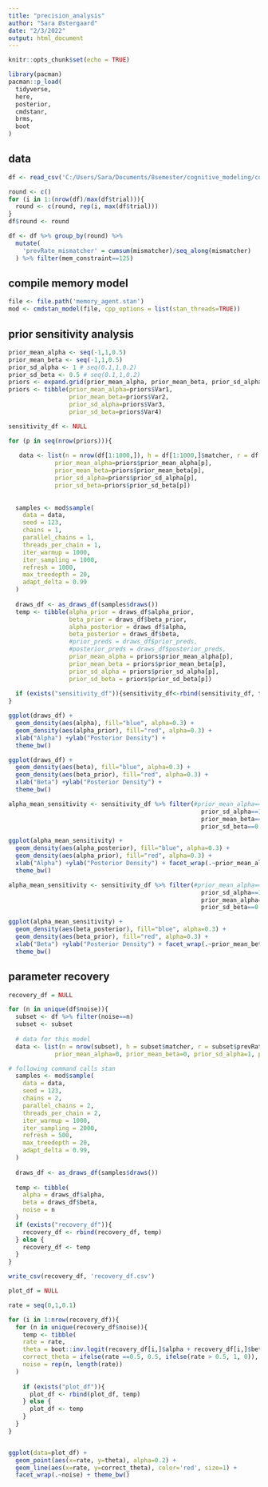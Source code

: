 ```yaml
---
title: "precision_analysis"
author: "Sara Østergaard"
date: "2/3/2022"
output: html_document
---
```


```r
knitr::opts_chunk$set(echo = TRUE)

library(pacman)
pacman::p_load(
  tidyverse,
  here,
  posterior,
  cmdstanr,
  brms,
  boot
)

```


## data
```r
df <- read_csv('C:/Users/Sara/Documents/8semester/cognitive_modeling/cognitive_modeling/assignments/a1/WSLSAgainstMemory.csv') 

round <- c()
for (i in 1:(nrow(df)/max(df$trial))){
  round <- c(round, rep(i, max(df$trial)))
}
df$round <- round

df <- df %>% group_by(round) %>% 
  mutate(
    'prevRate_mismatcher' = cumsum(mismatcher)/seq_along(mismatcher)
  ) %>% filter(mem_constraint==125)

```

## compile memory model
```r
file <- file.path('memory_agent.stan')
mod <- cmdstan_model(file, cpp_options = list(stan_threads=TRUE))
```

## prior sensitivity analysis
```r

prior_mean_alpha <- seq(-1,1,0.5)
prior_mean_beta <- seq(-1,1,0.5)
prior_sd_alpha <- 1 # seq(0.1,1,0.2)
prior_sd_beta <- 0.5 # seq(0.1,1,0.2)
priors <- expand.grid(prior_mean_alpha, prior_mean_beta, prior_sd_alpha, prior_sd_beta)
priors <- tibble(prior_mean_alpha=priors$Var1,
                 prior_mean_beta=priors$Var2,
                 prior_sd_alpha=priors$Var3, 
                 prior_sd_beta=priors$Var4)


```

```r
sensitivity_df <- NULL

for (p in seq(nrow(priors))){
  
   data <- list(n = nrow(df[1:1000,]), h = df[1:1000,]$matcher, r = df[1:1000,]$prevRate_mismatcher,
             prior_mean_alpha=priors$prior_mean_alpha[p], 
             prior_mean_beta=priors$prior_mean_beta[p], 
             prior_sd_alpha=priors$prior_sd_alpha[p], 
             prior_sd_beta=priors$prior_sd_beta[p])
  
  
  samples <- mod$sample(
    data = data,
    seed = 123,
    chains = 1,
    parallel_chains = 1,
    threads_per_chain = 1,
    iter_warmup = 1000,
    iter_sampling = 1000,
    refresh = 1000,
    max_treedepth = 20,
    adapt_delta = 0.99
  )
  
  draws_df <- as_draws_df(samples$draws())
  temp <- tibble(alpha_prior = draws_df$alpha_prior,
                 beta_prior = draws_df$beta_prior,
                 alpha_posterior = draws_df$alpha,
                 beta_posterior = draws_df$beta,
                 #prior_preds = draws_df$prior_preds,
                 #posterior_preds = draws_df$posterior_preds,
                 prior_mean_alpha = priors$prior_mean_alpha[p],
                 prior_mean_beta = priors$prior_mean_beta[p],
                 prior_sd_alpha = priors$prior_sd_alpha[p],
                 prior_sd_beta = priors$prior_sd_beta[p])
  
  if (exists("sensitivity_df")){sensitivity_df<-rbind(sensitivity_df, temp)} else {sensitivity_df<-temp}
}
```
```r
ggplot(draws_df) +
  geom_density(aes(alpha), fill="blue", alpha=0.3) +
  geom_density(aes(alpha_prior), fill="red", alpha=0.3) + 
  xlab("Alpha") +ylab("Posterior Density") +
  theme_bw()

ggplot(draws_df) +
  geom_density(aes(beta), fill="blue", alpha=0.3) +
  geom_density(aes(beta_prior), fill="red", alpha=0.3) + 
  xlab("Beta") +ylab("Posterior Density") +
  theme_bw()

```
```r
alpha_mean_sensitivity <- sensitivity_df %>% filter(#prior_mean_alpha==0 &
                                                      prior_sd_alpha==1 & 
                                                      prior_mean_beta==0 & 
                                                      prior_sd_beta==0.5)

ggplot(alpha_mean_sensitivity) +
  geom_density(aes(alpha_posterior), fill="blue", alpha=0.3) +
  geom_density(aes(alpha_prior), fill="red", alpha=0.3) + 
  xlab("Alpha") +ylab("Posterior Density") + facet_wrap(.~prior_mean_alpha) + 
  theme_bw()

```
```r
alpha_mean_sensitivity <- sensitivity_df %>% filter(#prior_mean_alpha==0 &
                                                      prior_sd_alpha==1 & 
                                                      prior_mean_alpha==0 & 
                                                      prior_sd_beta==0.5)

ggplot(alpha_mean_sensitivity) +
  geom_density(aes(beta_posterior), fill="blue", alpha=0.3) +
  geom_density(aes(beta_prior), fill="red", alpha=0.3) + 
  xlab("Beta") +ylab("Posterior Density") + facet_wrap(.~prior_mean_beta) + 
  theme_bw()

```

## parameter recovery
```r

recovery_df = NULL

for (n in unique(df$noise)){
  subset <- df %>% filter(noise==n)
  subset <- subset
  
  # data for this model
  data <- list(n = nrow(subset), h = subset$matcher, r = subset$prevRate_mismatcher,
             prior_mean_alpha=0, prior_mean_beta=0, prior_sd_alpha=1, prior_sd_beta=0.5)

# following command calls stan
  samples <- mod$sample(
    data = data,
    seed = 123,
    chains = 2,
    parallel_chains = 2,
    threads_per_chain = 2,
    iter_warmup = 1000,
    iter_sampling = 2000,
    refresh = 500,
    max_treedepth = 20,
    adapt_delta = 0.99,
  )
  
  draws_df <- as_draws_df(samples$draws())
  
  temp <- tibble(
    alpha = draws_df$alpha,
    beta = draws_df$beta,
    noise = n
  )
  if (exists("recovery_df")){
    recovery_df <- rbind(recovery_df, temp)
  } else {
    recovery_df <- temp
  }
}

write_csv(recovery_df, 'recovery_df.csv')
```

```r
plot_df = NULL

rate = seq(0,1,0.1)

for (i in 1:nrow(recovery_df)){
  for (n in unique(recovery_df$noise)){
    temp <- tibble(
    rate = rate,
    theta = boot::inv.logit(recovery_df[i,]$alpha + recovery_df[i,]$beta*rate),
    correct_theta = ifelse(rate ==0.5, 0.5, ifelse(rate > 0.5, 1, 0)),
    noise = rep(n, length(rate))
  )
    
    if (exists("plot_df")){
      plot_df <- rbind(plot_df, temp)
    } else {
      plot_df <- temp
    }
  }
}


ggplot(data=plot_df) + 
  geom_point(aes(x=rate, y=theta), alpha=0.2) + 
  geom_line(aes(x=rate, y=correct_theta), color='red', size=1) +
  facet_wrap(.~noise) + theme_bw()

```

